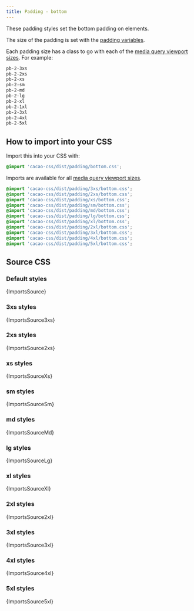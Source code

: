```yaml
---
title: Padding - bottom
---
```


These padding styles set the bottom padding on elements.

The size of the padding is set with the [padding variables](/styles/padding/variables).

Each padding size has a class to go with each of the [media query viewport sizes](/styles/media#viewport-media-queries). For example:

```css
pb-2-3xs
pb-2-2xs
pb-2-xs
pb-2-sm
pb-2-md
pb-2-lg
pb-2-xl
pb-2-1xl
pb-2-3xl
pb-2-4xl
pb-2-5xl
```

## How to import into your CSS

Import this into your CSS with:

```css
@import 'cacao-css/dist/padding/bottom.css';
```

Imports are available for all [media query viewport sizes](/styles/media#viewport-media-queries).

```css
@import 'cacao-css/dist/padding/3xs/bottom.css';
@import 'cacao-css/dist/padding/2xs/bottom.css';
@import 'cacao-css/dist/padding/xs/bottom.css';
@import 'cacao-css/dist/padding/sm/bottom.css';
@import 'cacao-css/dist/padding/md/bottom.css';
@import 'cacao-css/dist/padding/lg/bottom.css';
@import 'cacao-css/dist/padding/xl/bottom.css';
@import 'cacao-css/dist/padding/2xl/bottom.css';
@import 'cacao-css/dist/padding/3xl/bottom.css';
@import 'cacao-css/dist/padding/4xl/bottom.css';
@import 'cacao-css/dist/padding/5xl/bottom.css';
```

## Source CSS

<!-- markdownlint-disable -->

### Default styles

<CodeBlock language="css" title="padding/bottom.css">{ImportsSource}</CodeBlock>

### 3xs styles

<CodeBlock language="css" title="padding/3xs/bottom.css">{ImportsSource3xs}</CodeBlock>

### 2xs styles

<CodeBlock language="css" title="padding/2xs/bottom.css">{ImportsSource2xs}</CodeBlock>

### xs styles

<CodeBlock language="css" title="padding/xs/bottom.css">{ImportsSourceXs}</CodeBlock>

### sm styles

<CodeBlock language="css" title="padding/sm/bottom.css">{ImportsSourceSm}</CodeBlock>

### md styles

<CodeBlock language="css" title="padding/md/bottom.css">{ImportsSourceMd}</CodeBlock>

### lg styles

<CodeBlock language="css" title="padding/lg/bottom.css">{ImportsSourceLg}</CodeBlock>

### xl styles

<CodeBlock language="css" title="padding/xl/bottom.css">{ImportsSourceXl}</CodeBlock>

### 2xl styles

<CodeBlock language="css" title="padding/2xl/bottom.css">{ImportsSource2xl}</CodeBlock>

### 3xl styles

<CodeBlock language="css" title="padding/3xl/bottom.css">{ImportsSource3xl}</CodeBlock>

### 4xl styles

<CodeBlock language="css" title="padding/4xl/bottom.css">{ImportsSource4xl}</CodeBlock>

### 5xl styles

<CodeBlock language="css" title="padding/5xl/bottom.css">{ImportsSource5xl}</CodeBlock>
